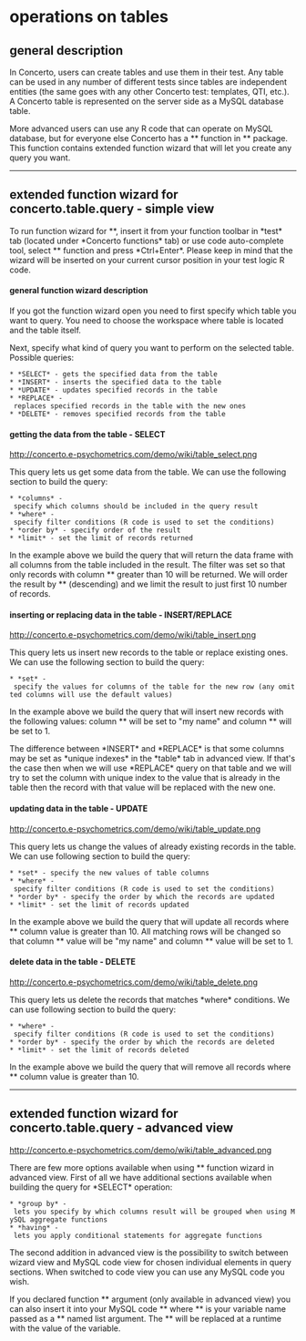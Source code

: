 =operations on tables=

==general description==

In Concerto, users can create tables and use them in their test. Any table can be used in any number of different tests since tables are independent entities (the same goes with any other Concerto test: templates, QTI, etc.). A Concerto table is represented on the server side as a MySQL database table. 

More advanced users can use any R code that can operate on MySQL database, but for everyone else Concerto has a *{{{concerto.table.query}}}* function in *{{{concerto}}}* package. This function contains extended function wizard that will let you create any query you want.

----

==extended function wizard for concerto.table.query - simple view==

To run function wizard for *{{{concerto.table.query}}}*, insert it from your function toolbar in *test* tab (located under *Concerto functions* tab) or use code auto-complete tool, select *{{{concerto.table.query}}}* function and press *Ctrl+Enter*. Please keep in mind that the wizard will be inserted on your current cursor position in your test logic R code.

====general function wizard description====

If you got the function wizard open you need to first specify which table you want to query. You need to choose the workspace where table is located and the table itself.

Next, specify what kind of query you want to perform on the selected table. Possible queries:

 * *SELECT* - gets the specified data from the table
 * *INSERT* - inserts the specified data to the table
 * *UPDATE* - updates specified records in the table
 * *REPLACE* - replaces specified records in the table with the new ones
 * *DELETE* - removes specified records from the table

====getting the data from the table - SELECT====

http://concerto.e-psychometrics.com/demo/wiki/table_select.png

This query lets us get some data from the table. We can use the following section to build the query:

 * *columns* - specify which columns should be included in the query result
 * *where* - specify filter conditions (R code is used to set the conditions)
 * *order by* - specify order of the result
 * *limit* - set the limit of records returned

In the example above we build the query that will return the data frame with all columns from the table included in the result. The filter was set so that only records with column *{{{id}}}* greater than 10 will be returned. We will order the result by *{{{id}}}* (descending) and we limit the result to just first 10 number of records.

====inserting or replacing data in the table - INSERT/REPLACE====

http://concerto.e-psychometrics.com/demo/wiki/table_insert.png

This query lets us insert new records to the table or replace existing ones. We can use the following section to build the query:

 * *set* - specify the values for columns of the table for the new row (any omitted columns will use the default values)

In the example above we build the query that will insert new records with the following values: column *{{{name}}}* will be set to "my name" and column *{{{count}}}* will be set to 1.

The difference between *INSERT* and *REPLACE* is that some columns may be set as *unique indexes* in the *table* tab in advanced view. If that's the case then when we will use *REPLACE* query on that table and we will try to set the column with unique index to the value that is already in the table then the record with that value will be replaced with the new one.

====updating data in the table - UPDATE====

http://concerto.e-psychometrics.com/demo/wiki/table_update.png

This query lets us change the values of already existing records in the table. We can use following section to build the query:

 * *set* - specify the new values of table columns
 * *where* - specify filter conditions (R code is used to set the conditions)
 * *order by* - specify the order by which the records are updated
 * *limit* - set the limit of records updated 

In the example above we build the query that will update all records where *{{{id}}}* column value is greater than 10. All matching rows will be changed so that column *{{{name}}}* value will be "my name" and column *{{{count}}}* value will be set to 1.

====delete data in the table - DELETE====

http://concerto.e-psychometrics.com/demo/wiki/table_delete.png

This query lets us delete the records that matches *where* conditions. We can use following section to build the query:

 * *where* - specify filter conditions (R code is used to set the conditions)
 * *order by* - specify the order by which the records are deleted
 * *limit* - set the limit of records deleted

In the example above we build the query that will remove all records where *{{{id}}}* column value is greater than 10.

----

==extended function wizard for concerto.table.query - advanced view==

http://concerto.e-psychometrics.com/demo/wiki/table_advanced.png

There are few more options available when using *{{{concerto.table.query}}}* function wizard in advanced view. First of all we have additional sections available when building the query for *SELECT* operation:

 * *group by* - lets you specify by which columns result will be grouped when using MySQL aggregate functions
 * *having* - lets you apply conditional statements for aggregate functions

The second addition in advanced view is the possibility to switch between wizard view and MySQL code view for chosen individual elements in query sections. When switched to code view you can use any MySQL code you wish.

If you declared function *{{{parameters}}}* argument (only available in advanced view) you can also insert it into your MySQL code *{{{ {{var1}} }}}* where *{{{var1}}}* is your variable name passed as a *{{{parameters}}}* named list argument. The *{{{var1}}}* will be replaced at a runtime with the value of the variable.